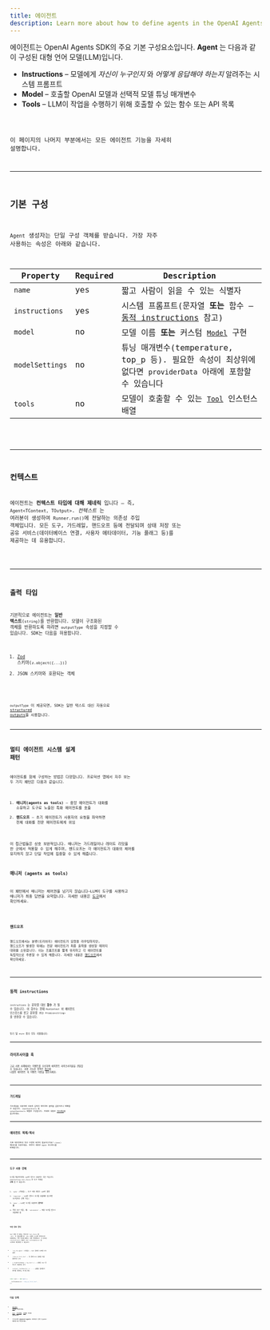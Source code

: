 ```yaml
---
title: 에이전트
description: Learn more about how to define agents in the OpenAI Agents SDK for JavaScript / TypeScript
---
```



에이전트는 OpenAI Agents SDK의 주요 기본 구성요소입니다. **Agent** 는 다음과 같이 구성된 대형 언어 모델(LLM)입니다.

- **Instructions** – 모델에게 _자신이 누구인지_ 와 _어떻게 응답해야 하는지_ 알려주는 시스템 프롬프트
- **Model** – 호출할 OpenAI 모델과 선택적 모델 튜닝 매개변수
- **Tools** – LLM이 작업을 수행하기 위해 호출할 수 있는 함수 또는 API 목록

<Code lang="typescript" code={simpleAgent} title="기본 에이전트 정의" />

이 페이지의 나머지 부분에서는 모든 에이전트 기능을 자세히 설명합니다.

---

## 기본 구성

`Agent` 생성자는 단일 구성 객체를 받습니다. 가장 자주 사용하는 속성은 아래와 같습니다.

| Property        | Required | Description                                                                                                  |
| --------------- | -------- | ------------------------------------------------------------------------------------------------------------ |
| `name`          | yes      | 짧고 사람이 읽을 수 있는 식별자                                                                              |
| `instructions`  | yes      | 시스템 프롬프트(문자열 **또는** 함수 – [동적 instructions](#dynamic-instructions) 참고)                      |
| `model`         | no       | 모델 이름 **또는** 커스텀 [`Model`](/openai-agents-js/openai/agents/interfaces/model/) 구현                  |
| `modelSettings` | no       | 튜닝 매개변수(temperature, top_p 등). 필요한 속성이 최상위에 없다면 `providerData` 아래에 포함할 수 있습니다 |
| `tools`         | no       | 모델이 호출할 수 있는 [`Tool`](/openai-agents-js/openai/agents/type-aliases/tool/) 인스턴스 배열             |

<Code lang="typescript" code={agentWithTools} title="도구를 포함한 에이전트" />

---

## 컨텍스트

에이전트는 **컨텍스트 타입에 대해 제네릭** 입니다 – 즉, `Agent<TContext, TOutput>`. _컨텍스트_ 는 여러분이 생성하여 `Runner.run()`에 전달하는 의존성 주입 객체입니다. 모든 도구, 가드레일, 핸드오프 등에 전달되며 상태 저장 또는 공유 서비스(데이터베이스 연결, 사용자 메타데이터, 기능 플래그 등)를 제공하는 데 유용합니다.

<Code
  lang="typescript"
  code={agentWithContext}
  title="컨텍스트를 사용하는 에이전트"
/>

---

## 출력 타입

기본적으로 에이전트는 **일반 텍스트**(`string`)를 반환합니다. 모델이 구조화된 객체를 반환하도록 하려면 `outputType` 속성을 지정할 수 있습니다. SDK는 다음을 허용합니다.

1. [Zod](https://github.com/colinhacks/zod) 스키마(`z.object({...})`)
2. JSON 스키마와 호환되는 객체

<Code
  lang="typescript"
  code={agentWithAodOutputType}
  title="Zod로 구조화된 출력"
/>

`outputType` 이 제공되면, SDK는 일반 텍스트 대신 자동으로 [structured outputs](https://platform.openai.com/docs/guides/structured-outputs)을 사용합니다.

---

## 멀티 에이전트 시스템 설계 패턴

에이전트를 함께 구성하는 방법은 다양합니다. 프로덕션 앱에서 자주 보는 두 가지 패턴은 다음과 같습니다.

1. **매니저(agents as tools)** – 중앙 에이전트가 대화를 소유하고 도구로 노출된 특화 에이전트를 호출
2. **핸드오프** – 초기 에이전트가 사용자의 요청을 파악하면 전체 대화를 전문 에이전트에게 위임

이 접근법들은 상호 보완적입니다. 매니저는 가드레일이나 레이트 리밋을 한 곳에서 적용할 수 있게 해주며, 핸드오프는 각 에이전트가 대화의 제어를 유지하지 않고 단일 작업에 집중할 수 있게 해줍니다.

### 매니저 (agents as tools)

이 패턴에서 매니저는 제어권을 넘기지 않습니다—LLM이 도구를 사용하고 매니저가 최종 답변을 요약합니다. 자세한 내용은 [도구](/openai-agents-js/ko/guides/tools#agents-as-tools)에서 확인하세요.

<Code
  lang="typescript"
  code={agentsAsTools}
  title="Agents as tools로서의 에이전트"
/>

### 핸드오프

핸드오프에서는 분류(트리아지) 에이전트가 요청을 라우팅하지만, 핸드오프가 발생한 뒤에는 전문 에이전트가 최종 출력을 생성할 때까지 대화를 소유합니다. 이는 프롬프트를 짧게 유지하고 각 에이전트를 독립적으로 추론할 수 있게 해줍니다. 자세한 내용은 [핸드오프](/openai-agents-js/ko/guides/handoffs)에서 확인하세요.

<Code
  lang="typescript"
  code={agentWithHandoffs}
  title="핸드오프를 사용하는 에이전트"
/>

---

## 동적 instructions

`instructions` 는 문자열 대신 **함수** 가 될 수 있습니다. 이 함수는 현재 `RunContext` 와 에이전트 인스턴스를 받고 문자열 _또는_ `Promise<string>` 을 반환할 수 있습니다.

<Code
  lang="typescript"
  code={agentWithDynamicInstructions}
  title="동적 instructions를 사용하는 에이전트"
/>

동기 및 `async` 함수 모두 지원됩니다.

---

## 라이프사이클 훅

고급 사용 사례에서는 이벤트를 수신하여 에이전트 라이프사이클을 관찰할 수 있습니다. 사용 가능한 항목은 [여기](https://github.com/openai/openai-agents-js/blob/main/packages/agents-core/src/lifecycle.ts)에 나열된 에이전트 훅 이벤트 이름을 참조하세요.

<Code
  lang="typescript"
  code={agentWithLifecycleHooks}
  title="라이프사이클 훅을 사용하는 에이전트"
/>

---

## 가드레일

가드레일을 사용하면 사용자 입력과 에이전트 출력을 검증하거나 변환할 수 있습니다. `inputGuardrails` 및 `outputGuardrails` 배열로 구성합니다. 자세한 내용은 [가드레일](/openai-agents-js/ko/guides/guardrails)을 참고하세요.

---

## 에이전트 복제/복사

기존 에이전트의 약간 수정된 버전이 필요하신가요? `clone()` 메서드를 사용하세요. 완전히 새로운 `Agent` 인스턴스를 반환합니다.

<Code lang="typescript" code={agentCloning} title="에이전트 복제" />

---

## 도구 사용 강제

도구를 제공하더라도 LLM이 반드시 호출하는 것은 아닙니다. `modelSettings.tool_choice` 로 도구 사용을 **강제** 할 수 있습니다.

1. `'auto'` (기본값) – 도구 사용 여부는 LLM이 결정
2. `'required'` – LLM은 반드시 도구를 호출해야 함(어떤 도구인지는 선택 가능)
3. `'none'` – LLM은 도구를 호출하지 **말아야 함**
4. 특정 도구 이름, 예: `'calculator'` – 해당 도구를 반드시 호출해야 함

<Code lang="typescript" code={agentForcingToolUse} title="도구 사용 강제" />

### 무한 루프 방지

도구 호출 후 SDK는 자동으로 `tool_choice` 를 `'auto'` 로 재설정합니다. 이는 모델이 도구를 반복적으로 호출하려는 무한 루프에 빠지는 것을 방지합니다. 이 동작은 `resetToolChoice` 플래그 또는 `toolUseBehavior` 를 구성하여 재정의할 수 있습니다.

- `'run_llm_again'` (기본값) – 도구 결과로 LLM을 다시 실행
- `'stop_on_first_tool'` – 첫 번째 도구 결과를 최종 답변으로 간주
- `{ stopAtToolNames: ['my_tool'] }` – 나열된 도구 중 하나가 호출되면 중지
- `(context, toolResults) => ...` – 실행을 종료할지 여부를 반환하는 커스텀 함수

```typescript
const agent = new Agent({
  ...,
  toolUseBehavior: 'stop_on_first_tool',
});
```

---

## 다음 단계

- [에이전트 실행](/openai-agents-js/ko/guides/running-agents)을 학습하세요.
- [도구](/openai-agents-js/ko/guides/tools), [가드레일](/openai-agents-js/ko/guides/guardrails), [모델](/openai-agents-js/ko/guides/models)을 자세히 살펴보세요.
- 사이드바의 **@openai/agents** 아래에서 전체 TypeDoc 레퍼런스를 확인하세요.
